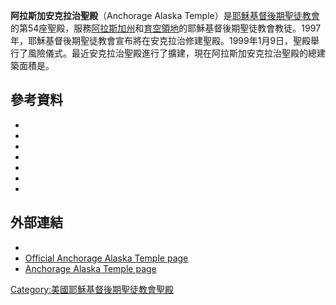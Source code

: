 {{Infobox religious building
| 名字 = 阿拉斯加安克拉治聖殿
| 圖片 = Anchorage Alaska Temple by artchase.jpg
| 圖片說明 = Anchorage Alaska Temple
| 地圖 =
| 地圖尺寸 =
| 地圖說明 =
| 坐標 = {{coord|61|6|5.857200|N|149|50|25.84319|W|type:landmark_region:US|display=title}}
| 宗教 = [[基督教|基督教]]
| 位置 =
| 神 =
| 宗教禮儀 =
| 派別 = [[耶穌基督後期聖徒教會|耶穌基督後期聖徒教會]]
| 節日 =
| 小區 =
| 分區 =
| 基層政權 = [[安克拉治|安克拉治]]
| 區 =
| 領地 =
| 地方行政區 =
| 州 = [[阿拉斯加州|阿拉斯加州]]
| 省 =
| 地區 =
| 國家 = [[美國|美國]]
| 行政 =
| 開光年份 =
| 狀態 =
| 傳統稱號 =
| 所有者 =
| 領導 =
| 婆多羅迦 =
| 主保聖人 =
| 官方網站 =
| 建築師 =
| 建築類型 =
| 建築風格 = [[现代建築|现代式]]
| 建築材料 =
| 建立者 =
| 資助者 =
| 總承包商 =
| 建立日期 =
| 奠基 = 1998年4月17日由馬文·何曼長老主待
| 竣工 = 1999年1月9日至10日由戈登·興格萊會長奉獻
| 建設成本 =
| 毀壞 =
| 正立面朝向 =
| 容納人數 =
| 長度 =
| 寬度 =
| 中殿寬度 =
| 內部面積 = 1109平方公尺
| 最高高度 =
| 穹頂 =
| 外穹頂高度 =
| 內穹頂高度 =
| 外穹頂直徑 =
| 內穹頂直徑 =
| 宣禮塔 =
| 宣禮塔高度 =
| 尖塔 =
| 尖塔高度 = 23公尺
| 場地面積 = 2.2公頃
| 寺廟 =
| 紀念碑 =
| 神社 =
| 碑銘 =
| 海拔 =
| 官方名稱1 =
| 類型1 =
| 標準1 =
| 指定日期1 =
| 父列表1 =
| 參考編號1 =
| 官方名稱2 =
| 類型2 =
| 標準2 =
| 指定日期2 =
| 父列表2 = 54
| 參考編號2 =
}}

{{request translation|time=2016-04-28T09:29:34+00:00}}
'''阿拉斯加安克拉治聖殿'''（Anchorage Alaska Temple）是[[耶穌基督後期聖徒教會|耶穌基督後期聖徒教會]]的第54座聖殿，服務[[阿拉斯加州|阿拉斯加州]]和[[育空領地|育空領地]]的耶穌基督後期聖徒教會教徒。1997年，耶穌基督後期聖徒教會宣布將在安克拉治修建聖殿。1999年1月9日，聖殿舉行了風險儀式。最近安克拉治聖殿進行了擴建，現在阿拉斯加安克拉治聖殿的總建築面積是{{convert|11937|sqft|m2}}。

==參考資料==
* {{citation |url= http://www.ldschurchnewsarchive.com/articles/34774/Open-house-dedication-set-for-Alaska-temple.html |title= Open house, dedication set for Alaska temple |date= November 14, 1998 |newspaper= [[Church_News|Church News]] |access-date= 2016-04-21 |archive-url= https://web.archive.org/web/20160304074654/http://www.ldschurchnewsarchive.com/articles/34774/Open-house-dedication-set-for-Alaska-temple.html |archive-date= 2016-03-04 |dead-url= yes }}
* {{citation |url= http://www.ldschurchnewsarchive.com/articles/35014/Alaska-temple-opens-doors-to-the-public.html |title= Alaska temple opens doors to the public |date= January 2, 1999 |newspaper= Church News |access-date= 2016-04-21 |archive-url= https://web.archive.org/web/20160304041758/http://www.ldschurchnewsarchive.com/articles/35014/Alaska-temple-opens-doors-to-the-public.html |archive-date= 2016-03-04 |dead-url= yes }}
* {{citation |url= http://www.ldschurchnewsarchive.com/articles/32091/Sacred-edifice-called-a-jewel-box-Nearly-15000-visit-open-house-of-Alaska-temple.html |title= Sacred edifice called a 'jewel box': Nearly 15,000 visit open house of Alaska temple |first= Sandi |last= Howlett |date= January 9, 1999 |newspaper= Church News |access-date= 2016-04-21 |archive-url= https://web.archive.org/web/20160303232552/http://www.ldschurchnewsarchive.com/articles/32091/Sacred-edifice-called-a-jewel-box-Nearly-15000-visit-open-house-of-Alaska-temple.html |archive-date= 2016-03-03 |dead-url= yes }}
* {{citation |url= http://www.ldschurchnewsarchive.com/articles/35073/Northernmost--temple-dedicated.html |title= Northernmost temple dedicated |first= Julie A. |last= Dockstader |date= January 16, 1999 |newspaper= Church News |access-date= 2016-04-21 |archive-url= https://web.archive.org/web/20160304220106/http://www.ldschurchnewsarchive.com/articles/35073/Northernmost--temple-dedicated.html |archive-date= 2016-03-04 |dead-url= yes }}
* {{citation |url= http://www.ldschurchnewsarchive.com/articles/45045/Icy-opening-and-a-warm-welcome.html |title= Icy opening and a warm welcome |first= Sandi |last= Howlett |date= February 7, 2004 |newspaper= Church News |access-date= 2016-04-21 |archive-url= https://web.archive.org/web/20160303221101/http://www.ldschurchnewsarchive.com/articles/45045/Icy-opening-and-a-warm-welcome.html |archive-date= 2016-03-03 |dead-url= yes }}
* {{citation |url= http://www.ldschurchnewsarchive.com/articles/45087/The-story-of-Alaska.html |title= The story of Alaska |first= Sandi |last= Howlett |date= February 14, 2004 |newspaper= Church News |access-date= 2016-04-21 |archive-url= https://web.archive.org/web/20160303220332/http://www.ldschurchnewsarchive.com/articles/45087/The-story-of-Alaska.html |archive-date= 2016-03-03 |dead-url= yes }}
* {{citation |url= http://www.ldschurchnewsarchive.com/articles/45085/Anchorage-Alaska-Temple-rededicated-by-Prophet.html |title= Anchorage Alaska Temple rededicated by Prophet |first= Sandi |last= Howlett |date= February 14, 2004 |newspaper= Church News |access-date= 2016-04-21 |archive-url= https://web.archive.org/web/20160305220925/http://www.ldschurchnewsarchive.com/articles/45085/Anchorage-Alaska-Temple-rededicated-by-Prophet.html |archive-date= 2016-03-05 |dead-url= yes }}
==外部連結==
* {{commonscat-inline|Anchorage Alaska Temple}}
* [http://www.lds.org/church/temples/anchorage-alaska Official Anchorage Alaska Temple page] {{Wayback|url=http://www.lds.org/church/temples/anchorage-alaska |date=20151022001843 }}
* [https://web.archive.org/web/20070322210955/http://www.ldschurchtemples.com/anchorage/ Anchorage Alaska Temple page]

{{耶穌基督後期聖徒教會聖殿}}

[[Category:美國耶穌基督後期聖徒教會聖殿|Category:美國耶穌基督後期聖徒教會聖殿]]